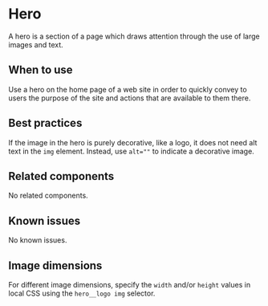 
<Meta of={stories} />

# Hero

A hero is a section of a page which draws attention through the use of large
images and text.

## When to use

Use a hero on the home page of a web site in order to quickly convey to users
the purpose of the site and actions that are available to them there.

## Best practices

If the image in the hero is purely decorative, like a logo, it does not need
alt text in the `img` element. Instead, use `alt=""` to indicate a decorative image.

## Related components

No related components.

## Known issues

No known issues.

## Image dimensions
For different image dimensions, specify the `width` and/or `height` values in local CSS using
the `hero__logo img` selector.

<Story of={stories.basic} />
